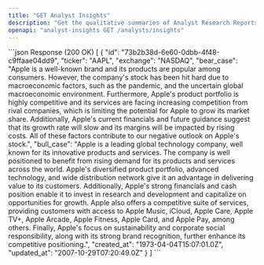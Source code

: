 ```yaml
---
title: "GET Analyst Insights"
description: "Get the qualitative summaries of Analyst Research Reports"
openapi: "analyst-insights GET /analysts/insights"
---
```


<ResponseExample>
```json Response (200 OK)
[
{
  "id": "73b2b38d-6e60-0dbb-4f48-c9ffaae04dd9",
  "ticker": "AAPL",
  "exchange": "NASDAQ",
  "bear_case": "Apple is  a well-known brand and its products are popular among consumers. However, the company's stock has been hit hard due to macroeconomic factors, such as the pandemic, and the uncertain global macroeconomic environment. Furthermore, Apple's product portfolio is highly competitive and its services are facing increasing competition from rival companies, which is limiting the potential for Apple to grow its market share. Additionally, Apple's current financials and future guidance suggest that its growth rate will slow and its margins will be impacted by rising costs. All of these factors contribute to our negative outlook on Apple's stock.",
  "bull_case": "Apple is  a leading global technology company, well known for its innovative products and services. The company is well positioned to benefit from rising demand for its products and services across the world. Apple's diversified product portfolio, advanced technology, and wide distribution network give it an advantage in delivering value to its customers. Additionally, Apple's strong financials and cash position enable it to invest in research and development and capitalize on opportunities for growth. Apple also offers a competitive suite of services, providing customers with access to Apple Music, iCloud, Apple Care, Apple TV+, Apple Arcade, Apple Fitness, Apple Card, and Apple Pay, among others. Finally, Apple's focus on sustainability and corporate social responsibility, along with its strong brand recognition, further enhance its competitive positioning.",
  "created_at": "1973-04-04T15:07:01.0Z",
  "updated_at": "2007-10-29T07:20:49.0Z"
}
]
```
</ResponseExample>
